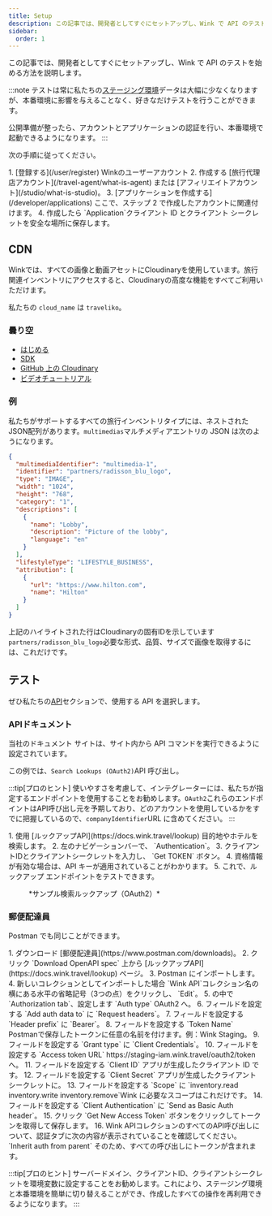 ```yaml
---
title: Setup
description: この記事では、開発者としてすぐにセットアップし、Wink で API のテストを始める方法を説明します。
sidebar:
  order: 1
---
```


この記事では、開発者としてすぐにセットアップし、Wink で API のテストを始める方法を説明します。

:::note
テストは常に私たちの[ステージング環境](/getting-started/environments)データは大幅に少なくなりますが、本番環境に影響を与えることなく、好きなだけテストを行うことができます。

公開準備が整ったら、アカウントとアプリケーションの認証を行い、本番環境で起動できるようになります。
:::

次の手順に従ってください。

<Steps>
  1. [登録する](/user/register) Winkのユーザーアカウント
  2. 作成する [旅行代理店アカウント](/travel-agent/what-is-agent) または [アフィリエイトアカウント](/studio/what-is-studio)。
  3. [アプリケーションを作成する](/developer/applications) ここで、ステップ 2 で作成したアカウントに関連付けます。
  4. 作成したら `Application`クライアント ID とクライアント シークレットを安全な場所に保存します。
</Steps>


## CDN

Winkでは、すべての画像と動画アセットにCloudinaryを使用しています。旅行関連インベントリにアクセスすると、Cloudinaryの高度な機能をすべてご利用いただけます。

私たちの `cloud_name` は  `traveliko`。

### 曇り空

* [はじめる](https://cloudinary.com/documentation/dev_kickstart)
* [SDK](https://cloudinary.com/documentation/cloudinary_sdks)
* [GitHub 上の Cloudinary](https://github.com/cloudinary)
* [ビデオチュートリアル](https://cloudinary.com/documentation/cloudinary_sdks_tutorials)

### 例

私たちがサポートするすべての旅行インベントリタイプには、ネストされたJSON配列があります。`multimedias`マルチメディアエントリの JSON は次のようになります。

```json {3}
{
  "multimediaIdentifier": "multimedia-1",
  "identifier": "partners/radisson_blu_logo",
  "type": "IMAGE",
  "width": "1024",
  "height": "768",
  "category": "1",
  "descriptions": [
    {
      "name": "Lobby",
      "description": "Picture of the lobby",
      "language": "en"
    }
  ],
  "lifestyleType": "LIFESTYLE_BUSINESS",
  "attribution": [
    {
      "url": "https://www.hilton.com",
      "name": "Hilton"
    }
  ]
}
```

上記のハイライトされた行はCloudinaryの固有IDを示しています`partners/radisson_blu_logo`必要な形式、品質、サイズで画像を取得するには、これだけです。

## テスト

ぜひ私たちの[API](/developer/apis)セクションで、使用する API を選択します。

### APIドキュメント

当社のドキュメント サイトは、サイト内から API コマンドを実行できるように設定されています。

この例では、`Search Lookups (OAuth2)`API 呼び出し。

:::tip\[プロのヒント]
使いやすさを考慮して、インテグレーターには、私たちが指定するエンドポイントを使用することをお勧めします。`OAuth2`これらのエンドポイントはAPI呼び出し元を予期しており、どのアカウントを使用しているかをすでに把握しているので、`companyIdentifier`URL に含めてください。
:::

<Steps>
  1. 使用 [ルックアップAPI](https://docs.wink.travel/lookup) 目的地やホテルを検索します。
  2. 左のナビゲーションバーで、 `Authentication`。
  3. クライアントIDとクライアントシークレットを入力し、 `Get TOKEN` ボタン。
  4. 資格情報が有効な場合は、API キーが適用されていることがわかります。
  5. これで、ルックアップ エンドポイントをテストできます。
</Steps>


<figure>
  <CloudinaryImage width="700" height="265" resize="scale" quality="best" alt="ルックアップAPIエンドポイント" src="academy/lookup-api-call" errorImage="noimage_opaque_nyrtl0.png" />

  <figcaption>*サンプル検索ルックアップ（OAuth2）*</figcaption>
</figure>


### 郵便配達員

Postman でも同じことができます。

<Steps>
  1. ダウンロード [郵便配達員](https://www.postman.com/downloads)。
  2. クリック `Download OpenAPI spec` 上から [ルックアップAPI](https://docs.wink.travel/lookup) ページ。
  3. Postman にインポートします。
  4. 新しいコレクションとしてインポートした場合 `Wink API`コレクション名の横にある水平の省略記号（3つの点）をクリックし、 `Edit`。
  5. の中で `Authorization tab`、設定します `Auth type` OAuth2 へ。
  6. フィールドを設定する `Add auth data to` に `Request headers`。
  7. フィールドを設定する `Header prefix` に `Bearer`。
  8. フィールドを設定する `Token Name` Postmanで保存したトークンに任意の名前を付けます。例：Wink Staging。
  9. フィールドを設定する `Grant type` に `Client Credentials`。
  10. フィールドを設定する `Access token URL` https://staging-iam.wink.travel/oauth2/token へ。
  11. フィールドを設定する `Client ID` アプリが生成したクライアント ID です。
  12. フィールドを設定する `Client Secret` アプリが生成したクライアント シークレットに。
  13. フィールドを設定する `Scope` に `inventory.read inventory.write inventory.remove`Wink に必要なスコープはこれだけです。
  14. フィールドを設定する `Client Authentication` に `Send as Basic Auth header`。
  15. クリック `Get New Access Token` ボタンをクリックしてトークンを取得して保存します。
  16. Wink APIコレクションのすべてのAPI呼び出しについて、認証タブに次の内容が表示されていることを確認してください。 `Inherit auth from parent` そのため、すべての呼び出しにトークンが含まれます。
</Steps>


:::tip\[プロのヒント]
サーバードメイン、クライアントID、クライアントシークレットを環境変数に設定することをお勧めします。これにより、ステージング環境と本番環境を簡単に切り替えることができ、作成したすべての操作を再利用できるようになります。
:::

